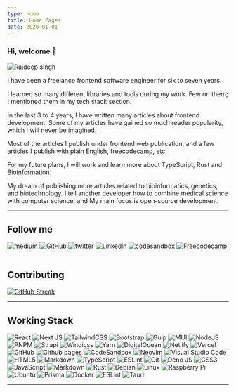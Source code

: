 ```yaml
---
type: home
title: Home Pages
date: 2020-01-01
---
```


### Hi, welcome 👋
![Rajdeep singh](https://capsule-render.vercel.app/api?type=soft&color=auto&height=400&section=header&text=Build%20and%20Deploy&fontSize=90&animation=fadeIn&desc=@officialrajdeepsingh)


I have been a freelance frontend software engineer for six to seven years.

I learned so many different libraries and tools during my work. Few on them; I mentioned them in my tech stack section.

In the last 3 to 4 years, I have written many articles about frontend development. Some of my articles have gained so much reader popularity, which I will never be imagined.

Most of the articles I publish under frontend web publication, and a few articles I publish with plain English, freecodecamp, etc.

For my future plans, I will work and learn more about TypeScript, Rust and Bioinformation.
 
My dream of publishing more articles related to bioinformatics, genetics, and biotechnology. I tell another developer how to combine medical science with computer science, and My main focus is open-source development.


---

## Follow me

<div id="badges">

  <a target="_blank" href="https://medium.com/@officialrajdeepsingh">
    <img title="Medium" alt="medium" src="https://img.shields.io/badge/Medium-12100E?style=for-the-badge&logo=medium&logoColor=white" alt="LinkedIn Badge"/>
  </a> 
  <a target="_blank" href="https://github.com/officialrajdeepsingh">
    <img title="GitHub" alt="GitHub"  src="https://img.shields.io/badge/github-%23121011.svg?style=for-the-badge&logo=github&logoColor=white"/>
  </a>
  <a target="_blank" href="https://twitter.com/Official_R_deep">
    <img title="Twitter" alt="twitter"  src="https://img.shields.io/badge/Twitter-%231DA1F2.svg?style=for-the-badge&logo=Twitter&logoColor=white"/>
  </a>
  <a target="_blank" href="https://www.linkedin.com/in/officalrajdeepsingh/">
    <img title="Linkedin" alt="Linkedin"  src="https://img.shields.io/badge/linkedin-%230077B5.svg?style=for-the-badge&logo=linkedin&logoColor=white"/>
  </a>
  <a target="_blank" href="https://codesandbox.io/u/officialrajdeepsingh">
    <img title="codesandbox" alt="codesandbox"  src="https://img.shields.io/badge/Codesandbox-040404?style=for-the-badge&logo=codesandbox&logoColor=DBDBDB"/>
  </a>
   <a target="_blank" href="https://codesandbox.io/u/officialrajdeepsingh">
    <img title="Freecodecamp" alt="Freecodecamp"  src="https://img.shields.io/badge/Freecodecamp-%23123.svg?&style=for-the-badge&logo=freecodecamp&logoColor=green"/>
  </a>

</div>

---

## Contributing
[![GitHub Streak](http://github-readme-streak-stats.herokuapp.com?user=officialrajdeepsingh&theme=dark&background=000000)](https://git.io/streak-stats)

---

## Working Stack
![React](https://img.shields.io/badge/react-%2320232a.svg?style=for-the-badge&logo=react&logoColor=%2361DAFB) 
![Next JS](https://img.shields.io/badge/Next-black?style=for-the-badge&logo=next.js&logoColor=white) 
![TailwindCSS](https://img.shields.io/badge/tailwindcss-%2338B2AC.svg?style=for-the-badge&logo=tailwind-css&logoColor=white) 
![Bootstrap](https://img.shields.io/badge/bootstrap-%23563D7C.svg?style=for-the-badge&logo=bootstrap&logoColor=white)
![Gulp](https://img.shields.io/badge/GULP-%23CF4647.svg?style=for-the-badge&logo=gulp&logoColor=white)
![MUI](https://img.shields.io/badge/MUI-%230081CB.svg?style=for-the-badge&logo=mui&logoColor=white)
![NodeJS](https://img.shields.io/badge/node.js-6DA55F?style=for-the-badge&logo=node.js&logoColor=white)
![PNPM](https://img.shields.io/badge/pnpm-%234a4a4a.svg?style=for-the-badge&logo=pnpm&logoColor=f69220)
![Strapi](https://img.shields.io/badge/strapi-%232E7EEA.svg?style=for-the-badge&logo=strapi&logoColor=white)
![Windicss](https://img.shields.io/badge/windicss-48B0F1.svg?style=for-the-badge&logo=windi-css&logoColor=white)
![Yarn](https://img.shields.io/badge/yarn-%232C8EBB.svg?style=for-the-badge&logo=yarn&logoColor=white)
![DigitalOcean](https://img.shields.io/badge/DigitalOcean-%230167ff.svg?style=for-the-badge&logo=digitalOcean&logoColor=white)
![Netlify](https://img.shields.io/badge/netlify-%23000000.svg?style=for-the-badge&logo=netlify&logoColor=#00C7B7)
![Vercel](https://img.shields.io/badge/vercel-%23000000.svg?style=for-the-badge&logo=vercel&logoColor=white)
![GitHub](https://img.shields.io/badge/github-%23121011.svg?style=for-the-badge&logo=github&logoColor=white)
![Github pages](https://img.shields.io/badge/github%20pages-121013?style=for-the-badge&logo=github&logoColor=white)
![CodeSandbox](https://img.shields.io/badge/Codesandbox-040404?style=for-the-badge&logo=codesandbox&logoColor=DBDBDB)
![Neovim](https://img.shields.io/badge/NeoVim-%2357A143.svg?&style=for-the-badge&logo=neovim&logoColor=white)
![Visual Studio Code](https://img.shields.io/badge/Visual%20Studio%20Code-0078d7.svg?style=for-the-badge&logo=visual-studio-code&logoColor=white)
![HTML5](https://img.shields.io/badge/html5-%23E34F26.svg?style=for-the-badge&logo=html5&logoColor=white)
![Markdown](https://img.shields.io/badge/markdown-%23000000.svg?style=for-the-badge&logo=markdown&logoColor=white)
![TypeScript](https://img.shields.io/badge/typescript-%23007ACC.svg?style=for-the-badge&logo=typescript&logoColor=white)
![ESLint](https://img.shields.io/badge/ESLint-4B3263?style=for-the-badge&logo=eslint&logoColor=white)
![Git](https://img.shields.io/badge/git-%23F05033.svg?style=for-the-badge&logo=git&logoColor=white)
![Deno JS](https://img.shields.io/badge/deno%20js-000000?style=for-the-badge&logo=deno&logoColor=white)
![CSS3](https://img.shields.io/badge/css3-%231572B6.svg?style=for-the-badge&logo=css3&logoColor=white)
![JavaScript](https://img.shields.io/badge/javascript-%23323330.svg?style=for-the-badge&logo=javascript&logoColor=%23F7DF1E)
![Markdown](https://img.shields.io/badge/markdown-%23000000.svg?style=for-the-badge&logo=markdown&logoColor=white)
![Rust](https://img.shields.io/badge/rust-%23000000.svg?style=for-the-badge&logo=rust&logoColor=white)
![Debian](https://img.shields.io/badge/Debian-D70A53?style=for-the-badge&logo=debian&logoColor=white)
![Linux](https://img.shields.io/badge/Linux-FCC624?style=for-the-badge&logo=linux&logoColor=black)
![Raspberry Pi](https://img.shields.io/badge/-RaspberryPi-C51A4A?style=for-the-badge&logo=Raspberry-Pi)
![Ubuntu](https://img.shields.io/badge/Ubuntu-E95420?style=for-the-badge&logo=ubuntu&logoColor=white)
![Prisma](https://img.shields.io/badge/Prisma-3982CE?style=for-the-badge&logo=Prisma&logoColor=white)
![Docker](https://img.shields.io/badge/docker-%230db7ed.svg?style=for-the-badge&logo=docker&logoColor=white)
![ESLint](https://img.shields.io/badge/ESLint-4B3263?style=for-the-badge&logo=eslint&logoColor=white)
![Tauri](https://img.shields.io/badge/tauri-%2324C8DB.svg?style=for-the-badge&logo=tauri&logoColor=%23FFFFFF)

---



